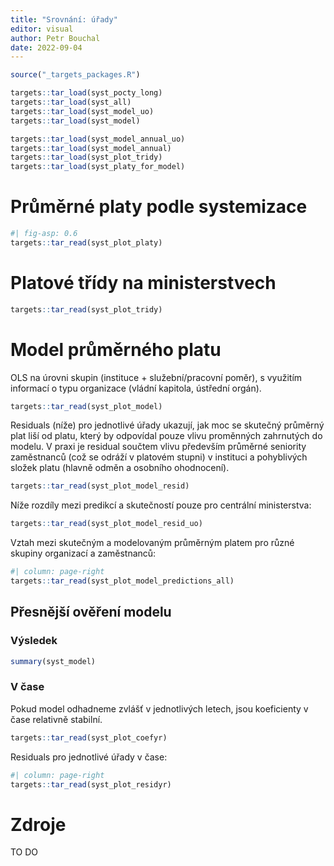 ```yaml
---
title: "Srovnání: úřady"
editor: visual
author: Petr Bouchal
date: 2022-09-04
---
```


```r
source("_targets_packages.R")

targets::tar_load(syst_pocty_long)
targets::tar_load(syst_all)
targets::tar_load(syst_model_uo)
targets::tar_load(syst_model)

targets::tar_load(syst_model_annual_uo)
targets::tar_load(syst_model_annual)
targets::tar_load(syst_plot_tridy)
targets::tar_load(syst_platy_for_model)
```

# Průměrné platy podle systemizace

```r
#| fig-asp: 0.6
targets::tar_read(syst_plot_platy)
```

# Platové třídy na ministerstvech

```r
targets::tar_read(syst_plot_tridy)
```

# Model průměrného platu

OLS na úrovni skupin (instituce + služební/pracovní poměr), s využitím informací o typu organizace (vládní kapitola, ústřední orgán).

```r
targets::tar_read(syst_plot_model)
```

Residuals (níže) pro jednotlivé úřady ukazují, jak moc se skutečný průměrný plat liší od platu, který by odpovídal pouze vlivu proměnných zahrnutých do modelu.
V praxi je residual součtem vlivu především průměrné seniority zaměstnanců (což se odráží v platovém stupni) v instituci a pohyblivých složek platu (hlavně odměn a osobního ohodnocení).

```r
targets::tar_read(syst_plot_model_resid)
```

Níže rozdíly mezi predikcí a skutečností pouze pro centrální ministerstva:

```r
targets::tar_read(syst_plot_model_resid_uo)
```

Vztah mezi skutečným a modelovaným průměrným platem pro různé skupiny organizací a zaměstnanců:

```r
#| column: page-right
targets::tar_read(syst_plot_model_predictions_all)
```

## Přesnější ověření modelu

### Výsledek

```r
summary(syst_model)
```

### V čase

Pokud model odhadneme zvlášť v jednotlivých letech, jsou koeficienty v čase relativně stabilní.

```r
targets::tar_read(syst_plot_coefyr)
```

Residuals pro jednotlivé úřady v čase:

```r
#| column: page-right
targets::tar_read(syst_plot_residyr)
```

# Zdroje

TO DO
